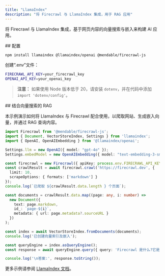 ```yaml
---
title: "LlamaIndex"
description: "将 Firecrawl 与 LlamaIndex 集成，用于 RAG 应用"
---
```


将 Firecrawl 与 LlamaIndex 集成，基于网页内容的向量搜索与嵌入来构建 AI 应用。

<div id="setup">
  ## 配置
</div>

```bash
npm install llamaindex @llamaindex/openai @mendable/firecrawl-js
```

创建“.env”文件：

```bash
FIRECRAWL_API_KEY=your_firecrawl_key
OPENAI_API_KEY=your_openai_key
```

> **注意：** 如果使用 Node 版本低于 20，请安装 `dotenv`，并在代码中添加 `import 'dotenv/config'`。


<div id="rag-with-vector-search">
  ## 结合向量搜索的 RAG
</div>

本示例演示如何将 LlamaIndex 与 Firecrawl 配合使用，以爬取网站、生成嵌入向量，并通过 RAG 查询内容。

```typescript
import Firecrawl from '@mendable/firecrawl-js';
import { Document, VectorStoreIndex, Settings } from 'llamaindex';
import { OpenAI, OpenAIEmbedding } from '@llamaindex/openai';

Settings.llm = new OpenAI({ model: "gpt-4o" });
Settings.embedModel = new OpenAIEmbedding({ model: "text-embedding-3-small" });

const firecrawl = new Firecrawl({ apiKey: process.env.FIRECRAWL_API_KEY });
const crawlResult = await firecrawl.crawl('https://firecrawl.dev', {
  limit: 10,
  scrapeOptions: { formats: ['markdown'] }
});
console.log(`已爬取 ${crawlResult.data.length } 个页面`);

const documents = crawlResult.data.map((page: any, i: number) =>
  new Document({
    text: page.markdown,
    id_: `page-${i}`,
    metadata: { url: page.metadata?.sourceURL }
  })
);

const index = await VectorStoreIndex.fromDocuments(documents);
console.log('已创建向量索引及嵌入');

const queryEngine = index.asQueryEngine();
const response = await queryEngine.query({ query: 'Firecrawl 是什么?它是如何工作的?' });

console.log('\n答案:', response.toString());
```

更多示例请参阅 [LlamaIndex 文档](https://ts.llamaindex.ai/)。
